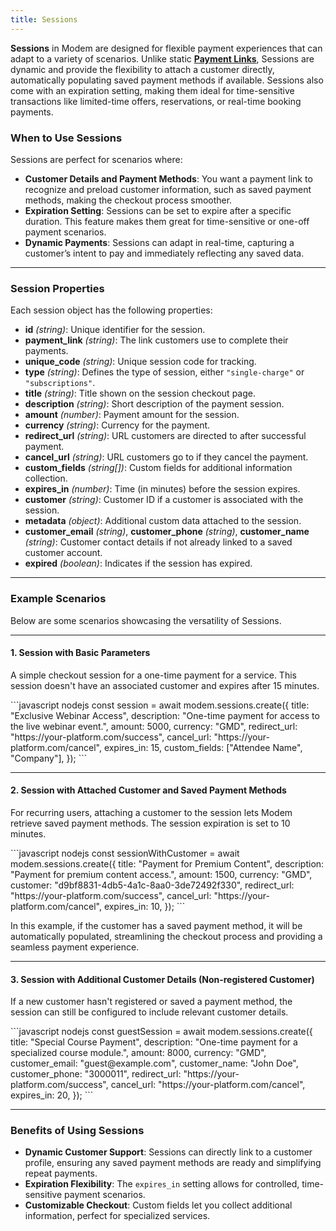 ```yaml
---
title: Sessions
---
```


**Sessions** in Modem are designed for flexible payment experiences that can adapt to a variety of scenarios. Unlike static [**Payment Links**](/core/payment-links), Sessions are dynamic and provide the flexibility to attach a customer directly, automatically populating saved payment methods if available. Sessions also come with an expiration setting, making them ideal for time-sensitive transactions like limited-time offers, reservations, or real-time booking payments.

### When to Use Sessions

Sessions are perfect for scenarios where:
- **Customer Details and Payment Methods**: You want a payment link to recognize and preload customer information, such as saved payment methods, making the checkout process smoother.
- **Expiration Setting**: Sessions can be set to expire after a specific duration. This feature makes them great for time-sensitive or one-off payment scenarios.
- **Dynamic Payments**: Sessions can adapt in real-time, capturing a customer’s intent to pay and immediately reflecting any saved data.

---

### Session Properties

Each session object has the following properties:

- **id** *(string)*: Unique identifier for the session.
- **payment_link** *(string)*: The link customers use to complete their payments.
- **unique_code** *(string)*: Unique session code for tracking.
- **type** *(string)*: Defines the type of session, either `"single-charge"` or `"subscriptions"`.
- **title** *(string)*: Title shown on the session checkout page.
- **description** *(string)*: Short description of the payment session.
- **amount** *(number)*: Payment amount for the session.
- **currency** *(string)*: Currency for the payment.
- **redirect_url** *(string)*: URL customers are directed to after successful payment.
- **cancel_url** *(string)*: URL customers go to if they cancel the payment.
- **custom_fields** *(string[])*: Custom fields for additional information collection.
- **expires_in** *(number)*: Time (in minutes) before the session expires.
- **customer** *(string)*: Customer ID if a customer is associated with the session.
- **metadata** *(object)*: Additional custom data attached to the session.
- **customer_email** *(string)*, **customer_phone** *(string)*, **customer_name** *(string)*: Customer contact details if not already linked to a saved customer account.
- **expired** *(boolean)*: Indicates if the session has expired.

---

### Example Scenarios

Below are some scenarios showcasing the versatility of Sessions.

---

#### 1. Session with Basic Parameters

A simple checkout session for a one-time payment for a service. This session doesn't have an associated customer and expires after 15 minutes.

<CodeGroup>
```javascript nodejs
const session = await modem.sessions.create({
    title: "Exclusive Webinar Access",
    description: "One-time payment for access to the live webinar event.",
    amount: 5000,
    currency: "GMD",
    redirect_url: "https://your-platform.com/success",
    cancel_url: "https://your-platform.com/cancel",
    expires_in: 15,
    custom_fields: ["Attendee Name", "Company"],
});
```
</CodeGroup>

---

#### 2. Session with Attached Customer and Saved Payment Methods

For recurring users, attaching a customer to the session lets Modem retrieve saved payment methods. The session expiration is set to 10 minutes.

<CodeGroup>
```javascript nodejs
const sessionWithCustomer = await modem.sessions.create({
    title: "Payment for Premium Content",
    description: "Payment for premium content access.",
    amount: 1500,
    currency: "GMD",
    customer: "d9bf8831-4db5-4a1c-8aa0-3de72492f330",
    redirect_url: "https://your-platform.com/success",
    cancel_url: "https://your-platform.com/cancel",
    expires_in: 10,
});
```
</CodeGroup>

In this example, if the customer has a saved payment method, it will be automatically populated, streamlining the checkout process and providing a seamless payment experience.

---

#### 3. Session with Additional Customer Details (Non-registered Customer)

If a new customer hasn't registered or saved a payment method, the session can still be configured to include relevant customer details.

<CodeGroup>
```javascript nodejs
const guestSession = await modem.sessions.create({
    title: "Special Course Payment",
    description: "One-time payment for a specialized course module.",
    amount: 8000,
    currency: "GMD",
    customer_email: "guest@example.com",
    customer_name: "John Doe",
    customer_phone: "3000011",
    redirect_url: "https://your-platform.com/success",
    cancel_url: "https://your-platform.com/cancel",
    expires_in: 20,
});
```
</CodeGroup>

---

### Benefits of Using Sessions

- **Dynamic Customer Support**: Sessions can directly link to a customer profile, ensuring any saved payment methods are ready and simplifying repeat payments.
- **Expiration Flexibility**: The `expires_in` setting allows for controlled, time-sensitive payment scenarios.
- **Customizable Checkout**: Custom fields let you collect additional information, perfect for specialized services.

